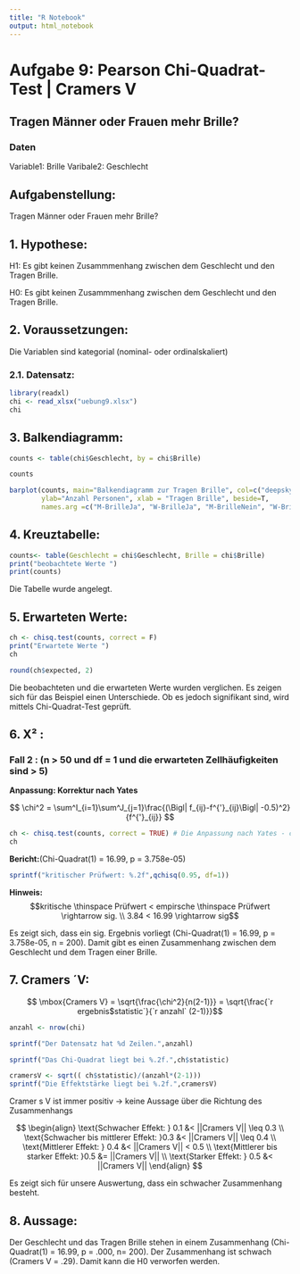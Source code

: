 ```yaml
---
title: "R Notebook"
output: html_notebook
---
```

# Aufgabe 9: Pearson Chi-Quadrat-Test | Cramers V

## Tragen Männer oder Frauen mehr Brille?

### Daten

Variable1: Brille
Varibale2: Geschlecht

## Aufgabenstellung:

Tragen Männer oder Frauen mehr Brille?

## 1. Hypothese:

H1: Es gibt keinen Zusammmenhang zwischen dem Geschlecht und den Tragen Brille.

H0: Es gibt keinen Zusammmenhang zwischen dem Geschlecht und den Tragen Brille.

## 2. Voraussetzungen:

Die Variablen sind kategorial (nominal- oder ordinalskaliert)

### 2.1. Datensatz:

```r
library(readxl)
chi <- read_xlsx("uebung9.xlsx")
chi
```

## 3. Balkendiagramm:

```r
counts <- table(chi$Geschlecht, by = chi$Brille)

counts

barplot(counts, main="Balkendiagramm zur Tragen Brille", col=c("deepskyblue","tomato"),
        ylab="Anzahl Personen", xlab = "Tragen Brille", beside=T,
        names.arg =c("M-BrilleJa", "W-BrilleJa", "M-BrilleNein", "W-BrilleNein"))
```


## 4. Kreuztabelle:

```r
counts<- table(Geschlecht = chi$Geschlecht, Brille = chi$Brille)
print("beobachtete Werte ")
print(counts)
```

Die Tabelle wurde angelegt.

## 5. Erwarteten Werte:

```r
ch <- chisq.test(counts, correct = F)
print("Erwartete Werte ")
ch
```

```r
round(ch$expected, 2)
```

Die beobachteten und die erwarteten Werte wurden verglichen. Es zeigen sich für das Beispiel einen Unterschiede. Ob es jedoch signifikant sind, wird mittels Chi-Quadrat-Test geprüft.

## 6. X² :

### Fall 2 : (n > 50 und df = 1 und die erwarteten Zellhäufigkeiten sind > 5)

**Anpassung: Korrektur nach Yates ** 

$$
\chi^2 = \sum^I_{i=1}\sum^J_{j=1}\frac{(\Bigl| f_{ij}-f^{'}_{ij}\Bigl| -0.5)^2}{f^{'}_{ij}}
$$


```r
ch <- chisq.test(counts, correct = TRUE) # Die Anpassung nach Yates - correct = TRUE - Die Formel wird um -0.5 erweietert
ch 

``` 
**Bericht:**(Chi-Quadrat(1) = 16.99, p = 3.758e-05)

```r
sprintf("kritischer Prüfwert: %.2f",qchisq(0.95, df=1))
```

**Hinweis:** $$kritische \thinspace Prüfwert < empirsche \thinspace Prüfwert  \rightarrow sig. \\ 3.84 < 16.99 \rightarrow sig$$

Es zeigt sich, dass ein sig. Ergebnis vorliegt (Chi-Quadrat(1) = 16.99, p = 3.758e-05, n = 200). Damit gibt es einen Zusammenhang zwischen dem Geschlecht und dem Tragen einer Brille.

## 7. Cramers ´V:

$$ \mbox{Cramers V} = \sqrt{\frac{\chi^2}{n(2-1)}} = \sqrt{\frac{`r ergebnis$statistic`}{`r anzahl` (2-1)}}$$

```r
anzahl <- nrow(chi)

sprintf("Der Datensatz hat %d Zeilen.",anzahl)
```

```r
sprintf("Das Chi-Quadrat liegt bei %.2f.",ch$statistic)
```

```r
cramersV <- sqrt(( ch$statistic)/(anzahl*(2-1)))
sprintf("Die Effektstärke liegt bei %.2f.",cramersV)
```

Cramer s V ist immer positiv -> keine Aussage über die Richtung des Zusammenhangs

$$
\begin{align}
\text{Schwacher Effekt: } 0.1 &< ||Cramers V|| \leq  0.3 \\
\text{Schwacher bis mittlerer Effekt: }0.3 &< ||Cramers V|| \leq  0.4 \\
\text{Mittlerer Effekt: } 0.4 &< ||Cramers V|| < 0.5 \\
\text{Mittlerer bis starker Effekt: }0.5 &= ||Cramers V|| \\
\text{Starker Effekt: } 0.5 &< ||Cramers V|| 
\end{align}
$$

Es zeigt sich für unsere Auswertung, dass ein schwacher Zusammenhang besteht.

## 8. Aussage:

Der Geschlecht und das Tragen Brille stehen in einem Zusammenhang (Chi-Quadrat(1) = 16.99, p = .000, n= 200). Der Zusammenhang ist schwach (Cramers V = .29). Damit kann die H0 verworfen werden.

